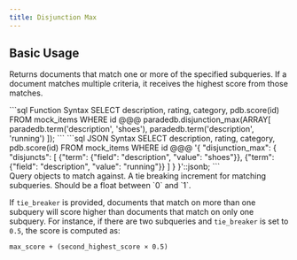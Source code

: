 ```yaml
---
title: Disjunction Max
---
```


## Basic Usage

Returns documents that match one or more of the specified subqueries. If a document matches multiple criteria, it receives the highest score from those matches.

<CodeGroup>
```sql Function Syntax
SELECT description, rating, category, pdb.score(id)
FROM mock_items
WHERE id @@@ paradedb.disjunction_max(ARRAY[
  paradedb.term('description', 'shoes'),
  paradedb.term('description', 'running')
]);
```
```sql JSON Syntax
SELECT description, rating, category, pdb.score(id)
FROM mock_items
WHERE id @@@
'{
    "disjunction_max": {
        "disjuncts": [
            {"term": {"field": "description", "value": "shoes"}},
            {"term": {"field": "description", "value": "running"}}
        ]
    }
}'::jsonb;
```
</CodeGroup>

<div className="mt-8" />

<ParamField body="disjuncts" required>
  Query objects to match against.
</ParamField>
<ParamField body="tie_breaker" default={0}>
  A tie breaking increment for matching subqueries. Should be a float between
  `0` and `1`.
</ParamField>

If `tie_breaker` is provided, documents that match on more than one subquery will score higher
than documents that match on only one subquery. For instance, if there are two subqueries and `tie_breaker` is set to
`0.5`, the score is computed as:

```
max_score + (second_highest_score × 0.5)
```
